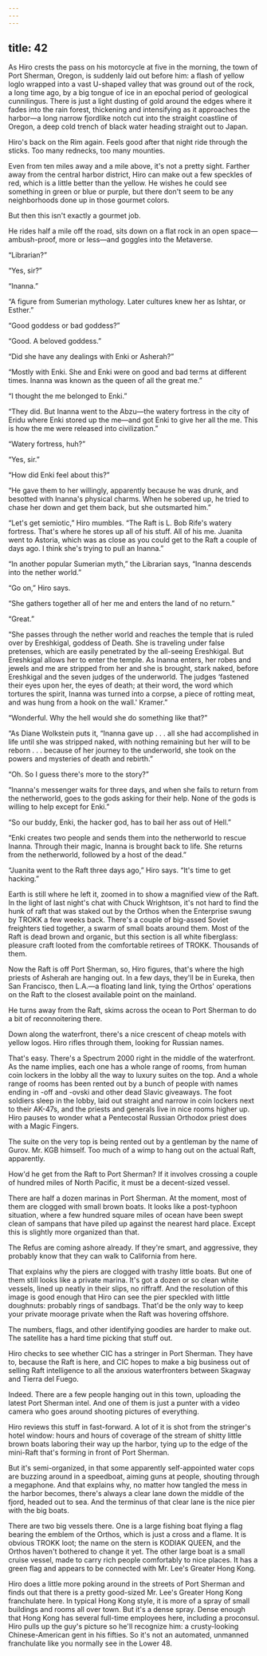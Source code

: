```yaml
---
---
---
```

title: 42
---

As Hiro crests the pass on his motorcycle at five in the morning, the town of Port Sherman, Oregon, is suddenly laid out before him: a flash of yellow loglo wrapped into a vast U-shaped valley that was ground out of the rock, a long time ago, by a big tongue of ice in an epochal period of geological cunnilingus. There is just a light dusting of gold around the edges where it fades into the rain forest, thickening and intensifying as it approaches the harbor—a long narrow fjordlike notch cut into the straight coastline of Oregon, a deep cold trench of black water heading straight out to Japan.

Hiro's back on the Rim again. Feels good after that night ride through the sticks. Too many rednecks, too many mounties.

Even from ten miles away and a mile above, it's not a pretty sight. Farther away from the central harbor district, Hiro can make out a few speckles of red, which is a little better than the yellow. He wishes he could see something in green or blue or purple, but there don't seem to be any neighborhoods done up in those gourmet colors.

But then this isn't exactly a gourmet job.

He rides half a mile off the road, sits down on a flat rock in an open space—ambush-proof, more or less—and goggles into the Metaverse.

“Librarian?”

“Yes, sir?”

“Inanna.”

“A figure from Sumerian mythology. Later cultures knew her as Ishtar, or Esther.”

“Good goddess or bad goddess?”

“Good. A beloved goddess.”

“Did she have any dealings with Enki or Asherah?”

“Mostly with Enki. She and Enki were on good and bad terms at different times. Inanna was known as the queen of all the great me.”

“I thought the me belonged to Enki.”

“They did. But Inanna went to the Abzu—the watery fortress in the city of Eridu where Enki stored up the me—and got Enki to give her all the me. This is how the me were released into civilization.”

“Watery fortress, huh?”

“Yes, sir.”

“How did Enki feel about this?”

“He gave them to her willingly, apparently because he was drunk, and besotted with Inanna's physical charms. When he sobered up, he tried to chase her down and get them back, but she outsmarted him.”

“Let's get semiotic,” Hiro mumbles. “The Raft is L. Bob Rife's watery fortress. That's where he stores up all of his stuff. All of his me. Juanita went to Astoria, which was as close as you could get to the Raft a couple of days ago. I think she's trying to pull an Inanna.”

“In another popular Sumerian myth,” the Librarian says, “Inanna descends into the nether world.”

“Go on,” Hiro says.

“She gathers together all of her me and enters the land of no return.”

“Great.”

“She passes through the nether world and reaches the temple that is ruled over by Ereshkigal, goddess of Death. She is traveling under false pretenses, which are easily penetrated by the all-seeing Ereshkigal. But Ereshkigal allows her to enter the temple. As Inanna enters, her robes and jewels and me are stripped from her and she is brought, stark naked, before Ereshkigal and the seven judges of the underworld. The judges ‘fastened their eyes upon her, the eyes of death; at their word, the word which tortures the spirit, Inanna was turned into a corpse, a piece of rotting meat, and was hung from a hook on the wall.' Kramer.”

“Wonderful. Why the hell would she do something like that?”

“As Diane Wolkstein puts it, “Inanna gave up . . . all she had accomplished in life until she was stripped naked, with nothing remaining but her will to be reborn . . . because of her journey to the underworld, she took on the powers and mysteries of death and rebirth.”

“Oh. So I guess there's more to the story?”

“Inanna's messenger waits for three days, and when she fails to return from the netherworld, goes to the gods asking for their help. None of the gods is willing to help except for Enki.”

“So our buddy, Enki, the hacker god, has to bail her ass out of Hell.”

“Enki creates two people and sends them into the netherworld to rescue Inanna. Through their magic, Inanna is brought back to life. She returns from the netherworld, followed by a host of the dead.”

“Juanita went to the Raft three days ago,” Hiro says. “It's time to get hacking.”



Earth is still where he left it, zoomed in to show a magnified view of the Raft. In the light of last night's chat with Chuck Wrightson, it's not hard to find the hunk of raft that was staked out by the Orthos when the Enterprise swung by TROKK a few weeks back. There's a couple of big-assed Soviet freighters tied together, a swarm of small boats around them. Most of the Raft is dead brown and organic, but this section is all white fiberglass: pleasure craft looted from the comfortable retirees of TROKK. Thousands of them.

Now the Raft is off Port Sherman, so, Hiro figures, that's where the high priests of Asherah are hanging out. In a few days, they'll be in Eureka, then San Francisco, then L.A.—a floating land link, tying the Orthos' operations on the Raft to the closest available point on the mainland.

He turns away from the Raft, skims across the ocean to Port Sherman to do a bit of reconnoitering there.

Down along the waterfront, there's a nice crescent of cheap motels with yellow logos. Hiro rifles through them, looking for Russian names.

That's easy. There's a Spectrum 2000 right in the middle of the waterfront. As the name implies, each one has a whole range of rooms, from human coin lockers in the lobby all the way to luxury suites on the top. And a whole range of rooms has been rented out by a bunch of people with names ending in -off and -ovski and other dead Slavic giveaways. The foot soldiers sleep in the lobby, laid out straight and narrow in coin lockers next to their AK-47s, and the priests and generals live in nice rooms higher up. Hiro pauses to wonder what a Pentecostal Russian Orthodox priest does with a Magic Fingers.

The suite on the very top is being rented out by a gentleman by the name of Gurov. Mr. KGB himself. Too much of a wimp to hang out on the actual Raft, apparently.

How'd he get from the Raft to Port Sherman? If it involves crossing a couple of hundred miles of North Pacific, it must be a decent-sized vessel.

There are half a dozen marinas in Port Sherman. At the moment, most of them are clogged with small brown boats. It looks like a post-typhoon situation, where a few hundred square miles of ocean have been swept clean of sampans that have piled up against the nearest hard place. Except this is slightly more organized than that.

The Refus are coming ashore already. If they're smart, and aggressive, they probably know that they can walk to California from here.

That explains why the piers are clogged with trashy little boats. But one of them still looks like a private marina. It's got a dozen or so clean white vessels, lined up neatly in their slips, no riffraff. And the resolution of this image is good enough that Hiro can see the pier speckled with little doughnuts: probably rings of sandbags. That'd be the only way to keep your private moorage private when the Raft was hovering offshore.

The numbers, flags, and other identifying goodies are harder to make out. The satellite has a hard time picking that stuff out.

Hiro checks to see whether CIC has a stringer in Port Sherman. They have to, because the Raft is here, and CIC hopes to make a big business out of selling Raft intelligence to all the anxious waterfronters between Skagway and Tierra del Fuego.

Indeed. There are a few people hanging out in this town, uploading the latest Port Sherman intel. And one of them is just a punter with a video camera who goes around shooting pictures of everything.

Hiro reviews this stuff in fast-forward. A lot of it is shot from the stringer's hotel window: hours and hours of coverage of the stream of shitty little brown boats laboring their way up the harbor, tying up to the edge of the mini-Raft that's forming in front of Port Sherman.

But it's semi-organized, in that some apparently self-appointed water cops are buzzing around in a speedboat, aiming guns at people, shouting through a megaphone. And that explains why, no matter how tangled the mess in the harbor becomes, there's always a clear lane down the middle of the fjord, headed out to sea. And the terminus of that clear lane is the nice pier with the big boats.

There are two big vessels there. One is a large fishing boat flying a flag bearing the emblem of the Orthos, which is just a cross and a flame. It is obvious TROKK loot; the name on the stern is KODIAK QUEEN, and the Orthos haven't bothered to change it yet. The other large boat is a small cruise vessel, made to carry rich people comfortably to nice places. It has a green flag and appears to be connected with Mr. Lee's Greater Hong Kong.

Hiro does a little more poking around in the streets of Port Sherman and finds out that there is a pretty good-sized Mr. Lee's Greater Hong Kong franchulate here. In typical Hong Kong style, it is more of a spray of small buildings and rooms all over town. But it's a dense spray. Dense enough that Hong Kong has several full-time employees here, including a proconsul. Hiro pulls up the guy's picture so he'll recognize him: a crusty-looking Chinese-American gent in his fifties. So it's not an automated, unmanned franchulate like you normally see in the Lower 48.